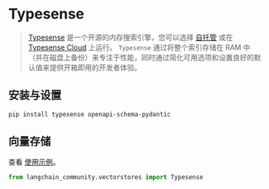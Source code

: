 # Typesense

> [Typesense](https://typesense.org) 是一个开源的内存搜索引擎，您可以选择 [自托管](https://typesense.org/docs/guide/install-typesense.html#option-2-local-machine-self-hosting) 或在 [Typesense Cloud](https://cloud.typesense.org/) 上运行。
> `Typesense` 通过将整个索引存储在 RAM 中（并在磁盘上备份）来专注于性能，同时通过简化可用选项和设置良好的默认值来提供开箱即用的开发者体验。

## 安装与设置


```bash
pip install typesense openapi-schema-pydantic
```

## 向量存储

查看 [使用示例](/docs/integrations/vectorstores/typesense)。

```python
from langchain_community.vectorstores import Typesense
```